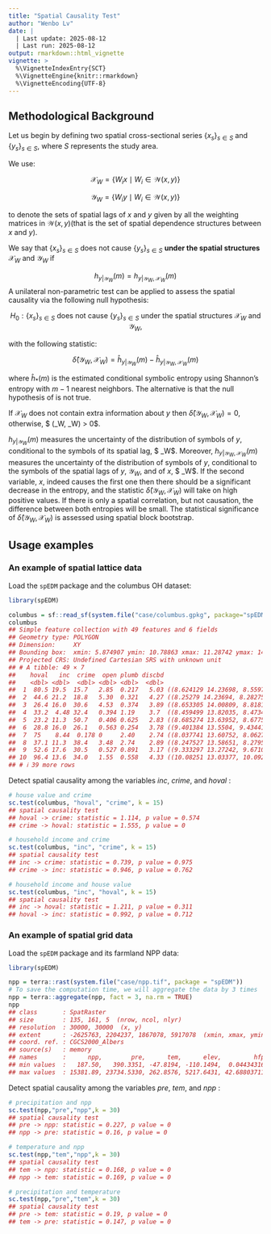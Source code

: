 ```yaml
---
title: "Spatial Causality Test"
author: "Wenbo Lv"
date: |
  | Last update: 2025-08-12
  | Last run: 2025-08-12
output: rmarkdown::html_vignette
vignette: >
  %\VignetteIndexEntry{SCT}
  %\VignetteEngine{knitr::rmarkdown}
  %\VignetteEncoding{UTF-8}
---
```




## Methodological Background

Let us begin by defining two spatial cross-sectional series $\{x_s\}_{s \in S}$ and $\{y_s\}_{s \in S}$, where $S$ represents the study area.

We use:

$$
\mathcal{X}_W = \{ W_i x \mid W_i \in \mathcal{W}(x, y) \}
$$

$$
\mathcal{Y}_W = \{ W_i y \mid W_i \in \mathcal{W}(x, y) \}
$$

to denote the sets of spatial lags of $x$ and $y$ given by all the weighting matrices in $\mathcal{W}(x, y)$(that is the set of spatial
dependence structures between $x$ and $y$).


We say that $\{x_s\}_{s \in S}$ does not cause $\{y_s\}_{s \in S}$ **under the spatial structures** $\mathcal{X}_W$ and $\mathcal{Y}_W$ if

$$
h_{y |\mathcal{Y}_W}(m) = h_{y | \mathcal{Y}_W,\mathcal{X}_W}(m)
$$
A unilateral non-parametric test can be applied to assess the spatial causality via the following null hypothesis:

$$
H_0 : \{x_s\}_{s \in S} \text{ does not cause } \{y_s\}_{s \in S} \text{ under the spatial structures } \mathcal{X}_W \text{ and } \mathcal{Y}_W, $$

with the following statistic:

$$
\hat{\delta}(\mathcal{Y}_W, \mathcal{X}_W) = \hat{h}_{y |\mathcal{Y}_W}(m) - \hat{h}_{y | \mathcal{Y}_W,\mathcal{X}_W}(m)
$$

where $\hat{h}_*(m)$ is the estimated conditional symbolic entropy using Shannon’s entropy with $m-1$ nearest neighbors. The alternative is that the null hypothesis of is not true.

If $\mathcal{X}_W$ does not contain extra information about $y$ then $\hat{\delta}(\mathcal{Y}_W, \mathcal{X}_W) = 0$, otherwise, $ \hat{\delta}(\mathcal{Y}_W, \mathcal{X}_W) > 0$.

$h_{y |\mathcal{Y}_W}(m)$ measures the uncertainty of the distribution of symbols of $y$, conditional to the symbols of its spatial lag, $ \mathcal{Y}_W$. Moreover, $h_{y | \mathcal{Y}_W,\mathcal{X}_W}(m)$ measures the uncertainty of the distribution of symbols of $y$, conditional to the symbols of the spatial lags of $y$, $\mathcal{Y}_W$, and of $x$, $ \mathcal{X}_W$. If the second variable, $x$, indeed causes the first one then there should be a significant decrease in the entropy, and the statistic $\hat{\delta}(\mathcal{Y}_W, \mathcal{X}_W)$ will take on high positive values. If there is only a spatial correlation, but not causation, the difference between both entropies will be small. The statistical significance of $\hat{\delta}(\mathcal{Y}_W, \mathcal{X}_W)$ is assessed using spatial block bootstrap.

## Usage examples

### An example of spatial lattice data

Load the `spEDM` package and the columbus OH dataset:


``` r
library(spEDM)

columbus = sf::read_sf(system.file("case/columbus.gpkg", package="spEDM"))
columbus
## Simple feature collection with 49 features and 6 fields
## Geometry type: POLYGON
## Dimension:     XY
## Bounding box:  xmin: 5.874907 ymin: 10.78863 xmax: 11.28742 ymax: 14.74245
## Projected CRS: Undefined Cartesian SRS with unknown unit
## # A tibble: 49 × 7
##    hoval   inc  crime  open plumb discbd                                    geom
##    <dbl> <dbl>  <dbl> <dbl> <dbl>  <dbl>                               <POLYGON>
##  1  80.5 19.5  15.7   2.85  0.217   5.03 ((8.624129 14.23698, 8.5597 14.74245, …
##  2  44.6 21.2  18.8   5.30  0.321   4.27 ((8.25279 14.23694, 8.282758 14.22994,…
##  3  26.4 16.0  30.6   4.53  0.374   3.89 ((8.653305 14.00809, 8.81814 14.00205,…
##  4  33.2  4.48 32.4   0.394 1.19    3.7  ((8.459499 13.82035, 8.473408 13.83227…
##  5  23.2 11.3  50.7   0.406 0.625   2.83 ((8.685274 13.63952, 8.677577 13.72221…
##  6  28.8 16.0  26.1   0.563 0.254   3.78 ((9.401384 13.5504, 9.434411 13.69427,…
##  7  75    8.44  0.178 0     2.40    2.74 ((8.037741 13.60752, 8.062716 13.60452…
##  8  37.1 11.3  38.4   3.48  2.74    2.89 ((8.247527 13.58651, 8.2795 13.5965, 8…
##  9  52.6 17.6  30.5   0.527 0.891   3.17 ((9.333297 13.27242, 9.671007 13.27361…
## 10  96.4 13.6  34.0   1.55  0.558   4.33 ((10.08251 13.03377, 10.0925 13.05275,…
## # ℹ 39 more rows
```

Detect spatial causality among the variables *inc*, *crime*, and *hoval* :


``` r
# house value and crime
sc.test(columbus, "hoval", "crime", k = 15)
## spatial causality test
## hoval -> crime: statistic = 1.114, p value = 0.574
## crime -> hoval: statistic = 1.555, p value = 0

# household income and crime
sc.test(columbus, "inc", "crime", k = 15)
## spatial causality test
## inc -> crime: statistic = 0.739, p value = 0.975
## crime -> inc: statistic = 0.946, p value = 0.762

# household income and house value
sc.test(columbus, "inc", "hoval", k = 15)
## spatial causality test
## inc -> hoval: statistic = 1.211, p value = 0.311
## hoval -> inc: statistic = 0.992, p value = 0.712
```

### An example of spatial grid data

Load the `spEDM` package and its farmland NPP data:


``` r
library(spEDM)

npp = terra::rast(system.file("case/npp.tif", package = "spEDM"))
# To save the computation time, we will aggregate the data by 3 times
npp = terra::aggregate(npp, fact = 3, na.rm = TRUE)
npp
## class       : SpatRaster 
## size        : 135, 161, 5  (nrow, ncol, nlyr)
## resolution  : 30000, 30000  (x, y)
## extent      : -2625763, 2204237, 1867078, 5917078  (xmin, xmax, ymin, ymax)
## coord. ref. : CGCS2000_Albers 
## source(s)   : memory
## names       :      npp,        pre,      tem,      elev,         hfp 
## min values  :   187.50,   390.3351, -47.8194, -110.1494,  0.04434316 
## max values  : 15381.89, 23734.5330, 262.8576, 5217.6431, 42.68803711
```

Detect spatial causality among the variables *pre*, *tem*, and *npp* :


``` r
# precipitation and npp
sc.test(npp,"pre","npp",k = 30)
## spatial causality test
## pre -> npp: statistic = 0.227, p value = 0
## npp -> pre: statistic = 0.16, p value = 0

# temperature and npp
sc.test(npp,"tem","npp",k = 30)
## spatial causality test
## tem -> npp: statistic = 0.168, p value = 0
## npp -> tem: statistic = 0.169, p value = 0

# precipitation and temperature
sc.test(npp,"pre","tem",k = 30)
## spatial causality test
## pre -> tem: statistic = 0.19, p value = 0
## tem -> pre: statistic = 0.147, p value = 0
```
